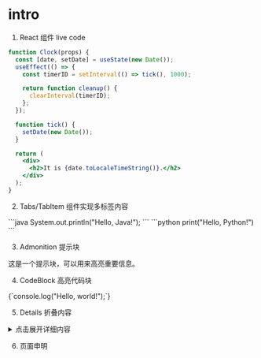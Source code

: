 # intro



<Hello />

1. React 组件 live code

```jsx live
function Clock(props) {
  const [date, setDate] = useState(new Date());
  useEffect(() => {
    const timerID = setInterval(() => tick(), 1000);

    return function cleanup() {
      clearInterval(timerID);
    };
  });

  function tick() {
    setDate(new Date());
  }

  return (
    <div>
      <h2>It is {date.toLocaleTimeString()}.</h2>
    </div>
  );
}
```

2. Tabs/TabItem 组件实现多标签内容 


<Tabs>
  <TabItem value="java" label="Java">
    ```java
    System.out.println("Hello, Java!");
    ```
  </TabItem>
  <TabItem value="python" label="Python">
    ```python
    print("Hello, Python!")
    ```
  </TabItem>
</Tabs>

3. Admonition 提示块


<Admonition type="note" title="注意">
  这是一个提示块，可以用来高亮重要信息。
</Admonition>

4. CodeBlock 高亮代码块


<CodeBlock language="js" title="hello.js">
{`console.log("Hello, world!");`}
</CodeBlock>

5. Details 折叠内容

<details>
	<summary>点击展开详细内容</summary>
  <div>这里是可折叠的内容，可以放更多说明或代码。</div>
</details>


6. 页面申明 


<TailProtocal />